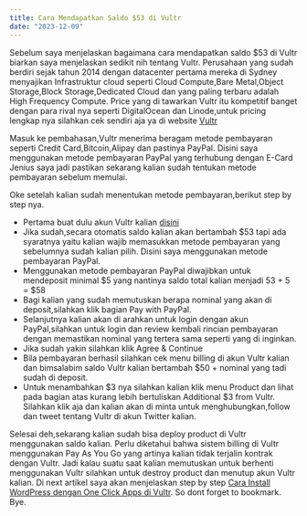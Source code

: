 ```yaml
---
title: Cara Mendapatkan Saldo $53 di Vultr
date: "2023-12-09"
---
```


Sebelum saya menjelaskan bagaimana cara mendapatkan saldo $53 di Vultr biarkan saya menjelaskan sedikit nih tentang Vultr. Perusahaan yang sudah berdiri sejak tahun 2014 dengan datacenter pertama mereka di Sydney menyajikan Infrastruktur cloud seperti Cloud Compute,Bare Metal,Object Storage,Block Storage,Dedicated Cloud dan yang paling terbaru adalah High Frequency Compute. Price yang di tawarkan Vultr itu kompetitif banget dengan para rival nya seperti DigitalOcean dan Linode,untuk pricing lengkap nya silahkan cek sendiri aja ya di website [Vultr](https://www.vultr.com/?ref=8254818-4F)

Masuk ke pembahasan,Vultr menerima beragam metode pembayaran seperti Credit Card,Bitcoin,Alipay dan pastinya PayPal. Disini saya menggunakan metode pembayaran PayPal yang terhubung dengan E-Card Jenius saya jadi pastikan sekarang kalian sudah tentukan metode pembayaran sebelum memulai.

Oke setelah kalian sudah menentukan metode pembayaran,berikut step by step nya.

* Pertama buat dulu akun Vultr kalian [disini](https://www.vultr.com/?ref=8254818-4F)
* Jika sudah,secara otomatis saldo kalian akan bertambah $53 tapi ada syaratnya yaitu kalian wajib memasukkan metode pembayaran yang sebelumnya sudah kalian pilih. Disini saya menggunakan metode pembayaran PayPal.
* Menggunakan metode pembayaran PayPal diwajibkan untuk mendeposit minimal $5 yang nantinya saldo total kalian menjadi 53 + 5 = $58
* Bagi kalian yang sudah memutuskan berapa nominal yang akan di deposit,silahkan klik bagian Pay with PayPal.
* Selanjutnya kalian akan di arahkan untuk login dengan akun PayPal,silahkan untuk login dan review kembali rincian pembayaran dengan memastikan nominal yang tertera sama seperti yang di inginkan.
* Jika sudah yakin silahkan klik Agree & Continue
* Bila pembayaran berhasil silahkan cek menu billing di akun Vultr kalian dan bimsalabim saldo Vultr kalian bertambah $50 + nominal yang tadi sudah di deposit.
* Untuk menambahkan $3 nya silahkan kalian klik menu Product dan lihat pada bagian atas kurang lebih bertuliskan Additional $3 from Vultr. Silahkan klik aja dan kalian akan di minta untuk menghubungkan,follow dan tweet tentang Vultr di akun Twitter kalian.

Selesai deh,sekarang kalian sudah bisa deploy product di Vultr menggunakan saldo kalian. Perlu diketahui bahwa sistem billing di Vultr menggunakan Pay As You Go yang artinya kalian tidak terjalin kontrak dengan Vultr. Jadi kalau suatu saat kalian memutuskan untuk berhenti menggunakan Vultr silahkan untuk destroy product dan menutup akun Vultr kalian. Di next artikel saya akan menjelaskan step by step [Cara Install WordPress dengan One Click Apps di Vultr](https://www.boybdul.my.id/cara-install-wordpress-di-vultr-dengan-cepat). So dont forget to bookmark. Bye.
